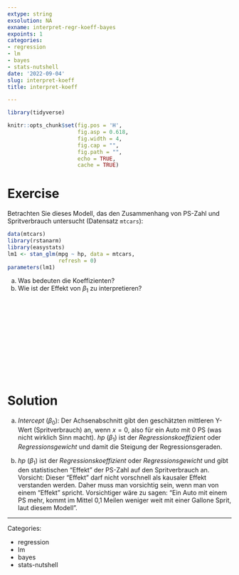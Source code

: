 ```yaml
---
extype: string
exsolution: NA
exname: interpret-regr-koeff-bayes
expoints: 1
categories:
- regression
- lm
- bayes
- stats-nutshell
date: '2022-09-04'
slug: interpret-koeff
title: interpret-koeff

---
```




```r
library(tidyverse)

```


```r
knitr::opts_chunk$set(fig.pos = 'H',
                      fig.asp = 0.618,
                      fig.width = 4,
                      fig.cap = "", 
                      fig.path = "",
                      echo = TRUE,
                      cache = TRUE)
```





# Exercise


Betrachten Sie dieses Modell, das den Zusammenhang von PS-Zahl und Spritverbrauch untersucht (Datensatz `mtcars`):

```r
data(mtcars)
library(rstanarm)
library(easystats)
lm1 <- stan_glm(mpg ~ hp, data = mtcars,
                refresh = 0)
parameters(lm1)
```




a) Was bedeuten die  Koeffizienten?
b) Wie ist der Effekt von $\beta_1$ zu interpretieren? 



</br>
</br>
</br>
</br>
</br>
</br>
</br>
</br>
</br>
</br>

# Solution

a) *Intercept* ($\beta_0$): Der Achsenabschnitt gibt den geschätzten mittleren Y-Wert (Spritverbrauch) an, wenn $x=0$, also für ein Auto mit 0 PS (was nicht wirklich Sinn macht). *hp* ($\beta_1$) ist der *Regressionskoeffizient* oder *Regressionsgewicht* und damit die Steigung der Regressionsgeraden.


b) *hp* ($\beta_1$) ist der *Regressionskoeffizient* oder *Regressionsgewicht* und gibt den statistischen "Effekt" der PS-Zahl auf den Spritverbrauch an. Vorsicht: Dieser "Effekt" darf nicht vorschnell als kausaler Effekt verstanden werden. 
Daher muss man vorsichtig sein, wenn man von einem "Effekt" spricht. Vorsichtiger wäre zu sagen: "Ein Auto mit einem PS mehr, kommt im Mittel 0,1 Meilen weniger weit mit einer Gallone Sprit, laut diesem Modell". 




---

Categories: 

- regression
- lm
- bayes
- stats-nutshell

